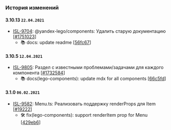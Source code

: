 ### История изменений

#### 3.10.13 `22.04.2021`
- [ISL-9704](https://st.yandex-team.ru/ISL-9704): @yandex-lego/components: Удалить старую документацию [[#1751023](https://a.yandex-team.ru/review/1751023)]
  - 📚 docs: update readme [[56fc67](https://github.yandex-team.ru/search-interfaces/frontend/commit/56fc67984ff681c3ade222be6c306d95b556dc46)]


#### 3.10.5 `12.04.2021`
- [ISL-9805](https://st.yandex-team.ru/ISL-9805): Раздел с известными проблемами/задачами для каждого компонента [[#1732584](https://a.yandex-team.ru/review/1732584)]
  - 📚 docs(lego-components): update mdx for all components [[66c5fd](https://github.yandex-team.ru/search-interfaces/frontend/commit/66c5fd12bba1e1a3ec46d6f8e6717844ba17b40e)]


#### 3.1.0 `06.02.2021`
- [ISL-9582](https://st.yandex-team.ru/ISL-9582): Menu.ts: Реализовать поддержку renderProps для Item [[#19222](https://github.yandex-team.ru/search-interfaces/frontend/pull/19222)]
  - 🛠 fix(lego-components): support renderItem prop for Menu [[429eb6](https://github.yandex-team.ru/search-interfaces/frontend/commit/429eb68a0ac4e6d1d3e1312eebb631eea4d15400)]
